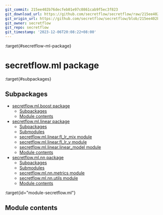 ```yaml
---
git_commit: 215ee402b76decfeb01e97c0861cab9f5ec3f823
git_download_url: https://github.com/secretflow/secretflow/raw/215ee402b76decfeb01e97c0861cab9f5ec3f823/docs/source/secretflow.ml.rst
git_origin_url: https://github.com/secretflow/secretflow/blob/215ee402b76decfeb01e97c0861cab9f5ec3f823/docs/source/secretflow.ml.rst
git_owner: secretflow
git_repo: secretflow
git_timestamp: '2023-12-06T20:08:22+08:00'
---
```


:target{#secretflow-ml-package}

# secretflow\.ml package

:target{#subpackages}

## Subpackages

<TableOfContents>


  - [secretflow.ml.boost package](secretflow.ml.ml.boost.mdx)
    - [Subpackages](secretflow.ml.ml.boost.mdx#subpackages)
    - [Module contents](secretflow.ml.ml.boost.mdx#module-secretflow.ml.boost)
  - [secretflow.ml.linear package](secretflow.ml.ml.linear.mdx)
    - [Subpackages](secretflow.ml.ml.linear.mdx#subpackages)
    - [Submodules](secretflow.ml.ml.linear.mdx#submodules)
    - [secretflow.ml.linear.fl\_lr\_mix module](secretflow.ml.ml.linear.mdx#module-secretflow.ml.linear.fl_lr_mix)
    - [secretflow.ml.linear.fl\_lr\_v module](secretflow.ml.ml.linear.mdx#module-secretflow.ml.linear.fl_lr_v)
    - [secretflow.ml.linear.linear\_model module](secretflow.ml.ml.linear.mdx#module-secretflow.ml.linear.linear_model)
    - [Module contents](secretflow.ml.ml.linear.mdx#module-secretflow.ml.linear)
  - [secretflow.ml.nn package](secretflow.ml.ml.nn.mdx)
    - [Subpackages](secretflow.ml.ml.nn.mdx#subpackages)
    - [Submodules](secretflow.ml.ml.nn.mdx#submodules)
    - [secretflow.ml.nn.metrics module](secretflow.ml.ml.nn.mdx#module-secretflow.ml.nn.metrics)
    - [secretflow.ml.nn.utils module](secretflow.ml.ml.nn.mdx#module-secretflow.ml.nn.utils)
    - [Module contents](secretflow.ml.ml.nn.mdx#module-secretflow.ml.nn)
</TableOfContents>

:target{id="module-secretflow.ml"}

## <Target id="module-contents" />Module contents
